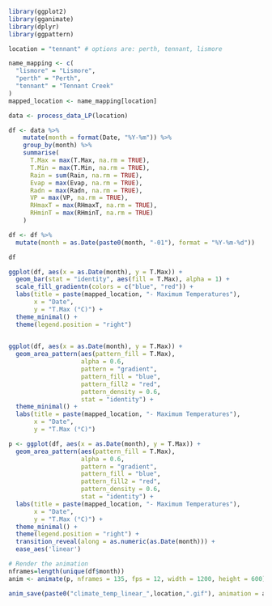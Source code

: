 
```{r}
library(ggplot2)
library(gganimate)
library(dplyr)
library(ggpattern)

location = "tennant" # options are: perth, tennant, lismore

name_mapping <- c(
  "lismore" = "Lismore",
  "perth" = "Perth",
  "tennant" = "Tennant Creek"
)
mapped_location <- name_mapping[location]
```
```{r}
data <- process_data_LP(location)

df <- data %>%
    mutate(month = format(Date, "%Y-%m")) %>%  
    group_by(month) %>%
    summarise(
      T.Max = max(T.Max, na.rm = TRUE),
      T.Min = max(T.Min, na.rm = TRUE),
      Rain = sum(Rain, na.rm = TRUE),
      Evap = max(Evap, na.rm = TRUE),
      Radn = max(Radn, na.rm = TRUE),
      VP = max(VP, na.rm = TRUE),
      RHmaxT = max(RHmaxT, na.rm = TRUE),
      RHminT = max(RHminT, na.rm = TRUE)
    )

df <- df %>%
  mutate(month = as.Date(paste0(month, "-01"), format = "%Y-%m-%d"))

df
```

```{r}
ggplot(df, aes(x = as.Date(month), y = T.Max)) +
  geom_bar(stat = "identity", aes(fill = T.Max), alpha = 1) +  
  scale_fill_gradientn(colors = c("blue", "red")) + 
  labs(title = paste(mapped_location, "- Maximum Temperatures"),
       x = "Date",
       y = "T.Max (°C)") +
  theme_minimal() +
  theme(legend.position = "right")
 
```



```{r}
ggplot(df, aes(x = as.Date(month), y = T.Max)) +
  geom_area_pattern(aes(pattern_fill = T.Max), 
                    alpha = 0.6, 
                    pattern = "gradient",
                    pattern_fill = "blue",
                    pattern_fill2 = "red",  
                    pattern_density = 0.6,
                    stat = "identity") + 
  theme_minimal() +
  labs(title = paste(mapped_location, "- Maximum Temperatures"),
       x = "Date",
       y = "T.Max (°C)")
```



```{r}
p <- ggplot(df, aes(x = as.Date(month), y = T.Max)) +
  geom_area_pattern(aes(pattern_fill = T.Max), 
                    alpha = 0.6, 
                    pattern = "gradient",
                    pattern_fill = "blue",
                    pattern_fill2 = "red",  
                    pattern_density = 0.6,
                    stat = "identity") + 
  labs(title = paste(mapped_location, "- Maximum Temperatures"),
       x = "Date",
       y = "T.Max (°C)") +
  theme_minimal() +
  theme(legend.position = "right") +
  transition_reveal(along = as.numeric(as.Date(month))) + 
  ease_aes('linear')

# Render the animation
nframes=length(unique(df$month))
anim <- animate(p, nframes = 135, fps = 12, width = 1200, height = 600)
```


```{r}
anim_save(paste0("climate_temp_linear_",location,".gif"), animation = anim)
```



